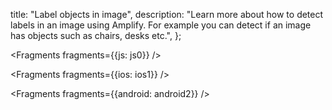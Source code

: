   title: "Label objects in image",
  description: "Learn more about how to detect labels in an image using Amplify. For example you can detect if an image has objects such as chairs, desks etc.",
};


<Fragments fragments={{js: js0}} />


<Fragments fragments={{ios: ios1}} />


<Fragments fragments={{android: android2}} />
